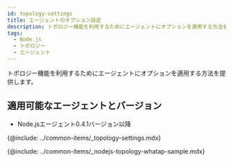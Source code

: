 ```yaml
---
id: topology-settings
title: エージェントのオプション設定
description: トポロジー機能を利用するためにエージェントにオプションを適用する方法を提供します。
tags:
  - Node.js
  - トポロジー
  - エージェント
---
```


トポロジー機能を利用するためにエージェントにオプションを適用する方法を提供します。

## 適用可能なエージェントとバージョン

<!-- Java 에이전트 1.7.1 버전 이상 -->

-   Node.jsエージェント0.4.1バージョン以降

{@include: ../common-items/_topology-settings.mdx}  

<!-- {@include: ../common-items/_java-topology-whatap-sample.mdx} -->

{@include: ../common-items/_nodejs-topology-whatap-sample.mdx} 
